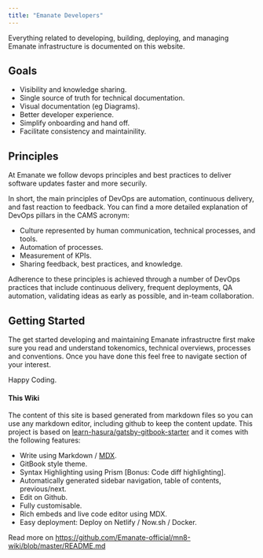 ```yaml
---
title: "Emanate Developers"
---
```


Everything related to developing, building, deploying, and managing Emanate infrastructure is documented on this website.

## Goals
- Visibility and knowledge sharing.
- Single source of truth for technical documentation.
- Visual documentation (eg Diagrams).
- Better developer experience.
- Simplify onboarding and hand off.
- Facilitate consistency and maintainility.

## Principles

At Emanate we follow devops principles and best practices to deliver software updates faster and more securily.

In short, the main principles of DevOps are automation, continuous delivery, and fast reaction to feedback. You can find a more detailed explanation of DevOps pillars in the CAMS acronym:

- Culture represented by human communication, technical processes, and tools.
- Automation of processes.
- Measurement of KPIs.
- Sharing feedback, best practices, and knowledge.

Adherence to these principles is achieved through a number of DevOps practices that include continuous delivery, frequent deployments, QA automation, validating ideas as early as possible, and in-team collaboration.

## Getting Started

The get started developing and maintaining Emanate infrastructre first make sure you read and understand tokenomics, technical overviews, processes and conventions. Once you have done this feel free to navigate section of your interest.

Happy Coding.

#### This Wiki

The content of this site is based generated from markdown files so you can use any markdown editor, including github to keep the content update. This project is based on [learn-hasura/gatsby-gitbook-starter]() and it comes with the following features:

- Write using Markdown / [MDX](https://github.com/mdx-js/mdx).
- GitBook style theme.
- Syntax Highlighting using Prism [Bonus: Code diff highlighting].
- Automatically generated sidebar navigation, table of contents, previous/next.
- Edit on Github.
- Fully customisable.
- Rich embeds and live code editor using MDX.
- Easy deployment: Deploy on Netlify / Now.sh / Docker.

Read more on https://github.com/Emanate-official/mn8-wiki/blob/master/README.md
